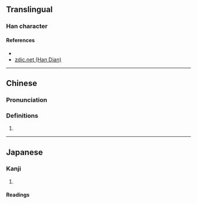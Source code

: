 {{character info/new}}
==Translingual==

===Han character===
{{Han char|rn=9|rad=人|as=04|sn=6|four=27220|canj=OB,XXOB|ids=⿰亻月}}

====References====
* {{Han ref|kx=0094.160|dkj=00408|hdz=10124.150|uh=4EF4|ud=20212|bh=C9BA|bd=51642}}
* [http://www.zdic.net/zd/zi/ZdicE4ZdicBBZdicB4.htm zdic.net (Han Dian)]

----

==Chinese==
{{zh-forms}}

===Pronunciation===
{{zh-pron
|m=wò
|c=wut6
|mc=
|oc=
|ma=
|cat=pn
}}

===Definitions===
{{zh-hanzi}}

# {{n-g|An ancient place name.}}

----

==Japanese==

===Kanji===
{{ja-kanji|grade=|rs=人04}}

# {{defn|lang=ja|sort=人04}}

====Readings====
{{ja-readings
|goon=がち<ぐわち
|kanon=がつ<ぐわつ
}}